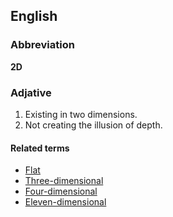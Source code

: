 ==English==

===Abbreviation===
'''2D'''

===Adjative===
#Existing in two dimensions.
#Not creating the illusion of depth.

====Related terms====
*[[Flat]]
*[[Three-dimensional]]
*[[Four-dimensional]]
*[[Eleven-dimensional]]